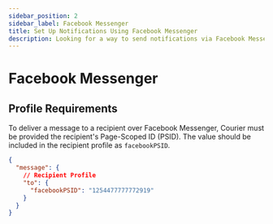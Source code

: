 ```yaml
---
sidebar_position: 2
sidebar_label: Facebook Messenger
title: Set Up Notifications Using Facebook Messenger
description: Looking for a way to send notifications via Facebook Messenger? This step-by-step tutorial will show you how to integrate Facebook Messenger's API the easy way.
---
```


# Facebook Messenger

## Profile Requirements

To deliver a message to a recipient over Facebook Messenger, Courier must be provided the recipient's Page-Scoped ID (PSID). The value should be included in the recipient profile as `facebookPSID`.

```json title=JSON
{
  "message": {
    // Recipient Profile
    "to": {
      "facebookPSID": "1254477777772919"
    }
  }
}
```
